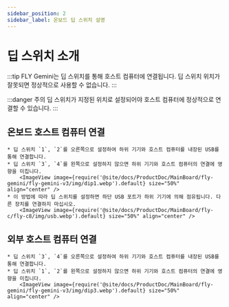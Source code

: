 ```yaml
---
sidebar_position: 2
sidebar_label: 온보드 딥 스위치 설명
---
```





# 딥 스위치 소개

:::tip
FLY Gemini는 딥 스위치를 통해 호스트 컴퓨터에 연결됩니다. 딥 스위치 위치가 잘못되면 정상적으로 사용할 수 없습니다.
:::

:::danger 주의
딥 스위치가 지정된 위치로 설정되어야 호스트 컴퓨터에 정상적으로 연결할 수 있습니다.
:::

## 온보드 호스트 컴퓨터 연결

    * 딥 스위치 `1`, `2`를 오른쪽으로 설정하여 하위 기기와 호스트 컴퓨터를 내장된 USB를 통해 연결합니다.
    * 딥 스위치 `3`, `4`를 왼쪽으로 설정하지 않으면 하위 기기와 호스트 컴퓨터의 연결에 영향을 미칩니다.
        <ImageView image={require('@site/docs/ProductDoc/MainBoard/fly-gemini/fly-gemini-v3/img/dip1.webp').default} size="50%" align="center" />
    * 이 방법에 따라 딥 스위치를 설정하면 하단 USB 포트가 하위 기기에 의해 점유됩니다. 다른 장치를 연결하지 마십시오.
        <ImageView image={require('@site/docs/ProductDoc/MainBoard/fly-c/fly-c8/img/usb.webp').default} size="50%" align="center" />


## 외부 호스트 컴퓨터 연결

    * 딥 스위치 `3`, `4`를 오른쪽으로 설정하여 하위 기기와 호스트 컴퓨터를 내장된 USB를 통해 연결합니다.
    * 딥 스위치 `1`, `2`를 왼쪽으로 설정하지 않으면 하위 기기와 호스트 컴퓨터의 연결에 영향을 미칩니다.
        <ImageView image={require('@site/docs/ProductDoc/MainBoard/fly-gemini/fly-gemini-v3/img/dip3.webp').default} size="50%" align="center" />